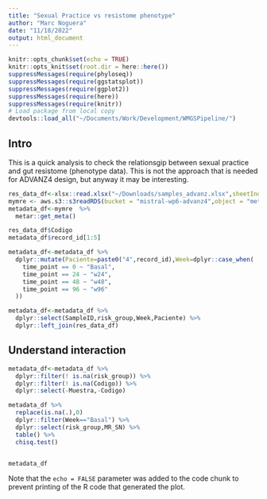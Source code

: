 ```yaml
---
title: "Sexual Practice vs resistome phenotype"
author: "Marc Noguera"
date: "11/18/2022"
output: html_document
---
```


```r
knitr::opts_chunk$set(echo = TRUE)
knitr::opts_knit$set(root.dir = here::here())
suppressMessages(require(phyloseq))
suppressMessages(require(ggstatsplot))
suppressMessages(require(ggplot2))
suppressMessages(require(here))
suppressMessages(require(knitr))
# Load package from local copy
devtools::load_all("~/Documents/Work/Development/WMGSPipeline/")

```

## Intro

This is a quick analysis to check the relationsgip between sexual practice and gut resistome (phenotype data). This is not the approach that is needed for ADVANZ4 design, but anyway it may be interesting.


```r

res_data_df<-xlsx::read.xlsx("~/Downloads/samples_advanz.xlsx",sheetIndex = 1)
mymre <- aws.s3::s3readRDS(bucket = "mistral-wp6-advanz4",object = "metagenome/WMGS/MREObject.rds", region = "eu-west-1")
metadata_df<-mymre  %>% 
  metar::get_meta()

res_data_df$Codigo
metadata_df$record_id[1:5]

metadata_df<-metadata_df %>% 
  dplyr::mutate(Paciente=paste0("4",record_id),Week=dplyr::case_when(
    time_point == 0 ~ "Basal",
    time_point == 24 ~ "w24",
    time_point == 48 ~ "w48",
    time_point == 96 ~ "w96"
  )) 

metadata_df<-metadata_df %>% 
  dplyr::select(SampleID,risk_group,Week,Paciente) %>% 
  dplyr::left_join(res_data_df)
```

## Understand interaction

```r

metadata_df<-metadata_df %>% 
  dplyr::filter(! is.na(risk_group)) %>% 
  dplyr::filter(! is.na(Codigo)) %>% 
  dplyr::select(-Muestra,-Codigo)

metadata_df %>% 
  replace(is.na(.),0)
  dplyr::filter(Week=="Basal") %>% 
  dplyr::select(risk_group,MR_SN) %>% 
  table() %>% 
  chisq.test()


metadata_df

```

Note that the `echo = FALSE` parameter was added to the code chunk to prevent printing of the R code that generated the plot.
